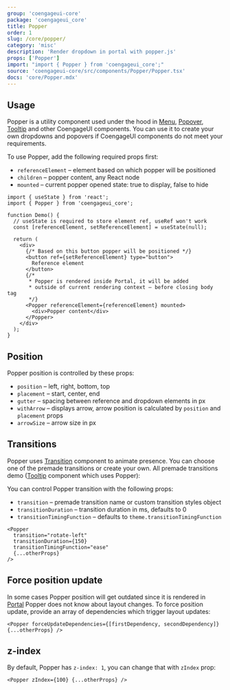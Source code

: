 ```yaml
---
group: 'coengageui-core'
package: 'coengageui_core'
title: Popper
order: 1
slug: /core/popper/
category: 'misc'
description: 'Render dropdown in portal with popper.js'
props: ['Popper']
import: "import { Popper } from 'coengageui_core';"
source: 'coengageui-core/src/components/Popper/Popper.tsx'
docs: 'core/Popper.mdx'
---
```



## Usage

Popper is a utility component used under the hood in [Menu](/core/menu/), [Popover](/core/popover/), [Tooltip](/core/tooltip/)
and other CoengageUI components. You can use it to create your own dropdowns and popovers if CoengageUI components do not meet your requirements.

To use Popper, add the following required props first:

- `referenceElement` – element based on which popper will be positioned
- `children` – popper content, any React node
- `mounted` – current popper opened state: true to display, false to hide

```tsx
import { useState } from 'react';
import { Popper } from 'coengageui_core';

function Demo() {
  // useState is required to store element ref, useRef won't work
  const [referenceElement, setReferenceElement] = useState(null);

  return (
    <div>
      {/* Based on this button popper will be positioned */}
      <button ref={setReferenceElement} type="button">
        Reference element
      </button>
      {/*
       * Popper is rendered inside Portal, it will be added
       * outside of current rendering context – before closing body tag
       */}
      <Popper referenceElement={referenceElement} mounted>
        <div>Popper content</div>
      </Popper>
    </div>
  );
}
```

## Position

Popper position is controlled by these props:

- `position` – left, right, bottom, top
- `placement` – start, center, end
- `gutter` – spacing between reference and dropdown elements in px
- `withArrow` – displays arrow, arrow position is calculated by `position` and `placement` props
- `arrowSize` – arrow size in px

<Demo data={PopperDemos.configurator} />

## Transitions

Popper uses [Transition](/core/transition/) component to animate presence.
You can choose one of the premade transitions or create your own. All premade transitions demo
([Tooltip](/core/tooltip/) component which uses Popper):

<Demo data={TooltipDemos.transitions} />

You can control Popper transition with the following props:

- `transition` – premade transition name or custom transition styles object
- `transitionDuration` – transition duration in ms, defaults to 0
- `transitionTimingFunction` – defaults to `theme.transitionTimingFunction`

```tsx
<Popper
  transition="rotate-left"
  transitionDuration={150}
  transitionTimingFunction="ease"
  {...otherProps}
/>
```

## Force position update

In some cases Popper position will get outdated since it is rendered in [Portal](/core/portal/)
Popper does not know about layout changes. To force position update, provide an array of dependencies which trigger layout updates:

```tsx
<Popper forceUpdateDependencies={[firstDependency, secondDependency]} {...otherProps} />
```

## z-index

By default, Popper has `z-index: 1`, you can change that with `zIndex` prop:

```tsx
<Popper zIndex={100} {...otherProps} />
```
